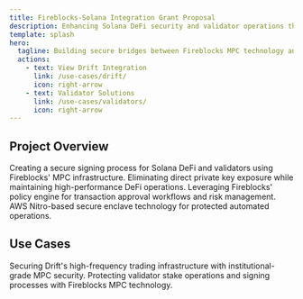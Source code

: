 ```yaml
---
title: Fireblocks-Solana Integration Grant Proposal
description: Enhancing Solana DeFi security and validator operations through Fireblocks MPC infrastructure
template: splash
hero:
  tagline: Building secure bridges between Fireblocks MPC technology and the Solana ecosystem
  actions:
    - text: View Drift Integration
      link: /use-cases/drift/
      icon: right-arrow
    - text: Validator Solutions
      link: /use-cases/validators/
      icon: right-arrow
---
```



## Project Overview

<CardGrid>
	<Card title="Vision" icon="rocket">
		Creating a secure signing process for Solana DeFi and validators using Fireblocks' MPC infrastructure.
	</Card>
	<Card title="Security First" icon="shield">
		Eliminating direct private key exposure while maintaining high-performance DeFi operations.
	</Card>
	<Card title="Policy Controls" icon="setting">
		Leveraging Fireblocks' policy engine for transaction approval workflows and risk management.
	</Card>
	<Card title="Automated Security" icon="random">
		AWS Nitro-based secure enclave technology for protected automated operations.
	</Card>
</CardGrid>


## Use Cases
<CardGrid>
	<Card title="Drift Protocol Integration" icon="puzzle">
		Securing Drift's high-frequency trading infrastructure with institutional-grade MPC security.
	</Card>
	<Card title="Validator Security" icon="document">
		Protecting validator stake operations and signing processes with Fireblocks MPC technology.
	</Card>
</CardGrid>


